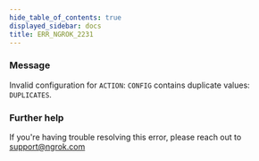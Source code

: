 ```yaml
---
hide_table_of_contents: true
displayed_sidebar: docs
title: ERR_NGROK_2231
---
```


### Message

Invalid configuration for `ACTION`: `CONFIG` contains duplicate values: `DUPLICATES`.

### Further help

If you're having trouble resolving this error, please reach out to [support@ngrok.com](mailto:support@ngrok.com?subject=Help%20with%20ERR_NGROK_2231)
